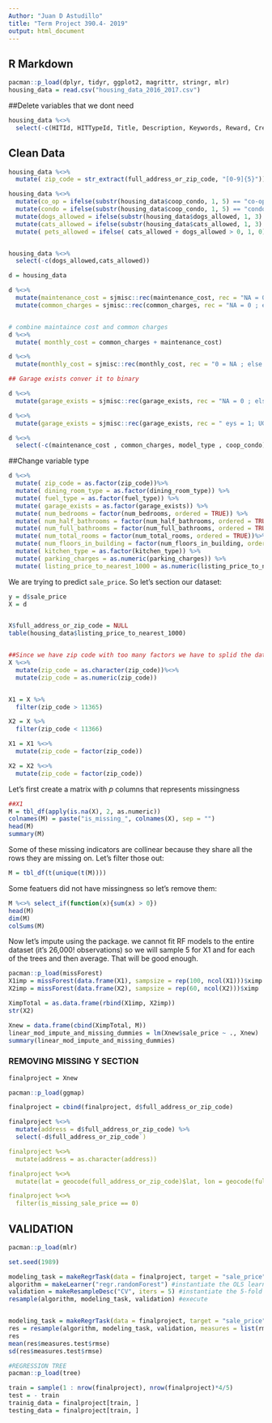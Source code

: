 ---
Author: "Juan D Astudillo" 
title: "Term Project 390.4- 2019"
output: html_document
---

## R Markdown

```{r}
pacman::p_load(dplyr, tidyr, ggplot2, magrittr, stringr, mlr)
housing_data = read.csv("housing_data_2016_2017.csv")

```

##Delete variables that we dont need
```{r}
housing_data %<>%
  select(-c(HITId, HITTypeId, Title, Description, Keywords, Reward, CreationTime, MaxAssignments,	RequesterAnnotation,	AssignmentDurationInSeconds,	AutoApprovalDelayInSeconds,	Expiration,	NumberOfSimilarHITs, LifetimeInSeconds,	AssignmentId,	WorkerId,	AssignmentStatus,	AcceptTime,	SubmitTime,	AutoApprovalTime,	ApprovalTime,	RejectionTime,	RequesterFeedback,	WorkTimeInSeconds, LifetimeApprovalRate,	Last30DaysApprovalRate,	Last7DaysApprovalRate, URL, url, date_of_sale))
```
## Clean Data
```{r}
housing_data %<>%
  mutate( zip_code = str_extract(full_address_or_zip_code, "[0-9]{5}")) 

housing_data %<>%
  mutate(co_op = ifelse(substr(housing_data$coop_condo, 1, 5) == "co-op", 1, 0)) %>%
  mutate(condo = ifelse(substr(housing_data$coop_condo, 1, 5) == "condo", 1, 0)) %>%
  mutate(dogs_allowed = ifelse(substr(housing_data$dogs_allowed, 1, 3) == "yes", 1, 0)) %>%
  mutate(cats_allowed = ifelse(substr(housing_data$cats_allowed, 1, 3) == "yes", 1, 0)) %>%
  mutate( pets_allowed = ifelse( cats_allowed + dogs_allowed > 0, 1, 0))


housing_data %<>%
  select(-c(dogs_allowed,cats_allowed))

d = housing_data

d %<>%
  mutate(maintenance_cost = sjmisc::rec(maintenance_cost, rec = "NA = 0 ; else = copy")) %<>%
  mutate(common_charges = sjmisc::rec(common_charges, rec = "NA = 0 ; else = copy"))##recode from NA to 0.


# combine maintaince cost and common charges
d %<>% 
  mutate( monthly_cost = common_charges + maintenance_cost)

d %<>%
  mutate(monthly_cost = sjmisc::rec(monthly_cost, rec = "0 = NA ; else = copy"))

## Garage exists conver it to binary

d %<>%
  mutate(garage_exists = sjmisc::rec(garage_exists, rec = "NA = 0 ; else = copy")) ##recode from NA to 0. 

d %<>%
  mutate(garage_exists = sjmisc::rec(garage_exists, rec = " eys = 1; UG = 1 ; Underground = 1; yes = 1 ; Yes = 1 ; else = copy")) ##recode from NA to 0.

d %<>%
  select(-c(maintenance_cost , common_charges, model_type , coop_condo))

```

##Change variable type 
```{r}
d %<>%
  mutate( zip_code = as.factor(zip_code))%>%
  mutate( dining_room_type = as.factor(dining_room_type)) %>%
  mutate( fuel_type = as.factor(fuel_type)) %>%
  mutate( garage_exists = as.factor(garage_exists)) %>%
  mutate( num_bedrooms = factor(num_bedrooms, ordered = TRUE)) %>%
  mutate( num_half_bathrooms = factor(num_half_bathrooms, ordered = TRUE))%>%
  mutate( num_full_bathrooms = factor(num_full_bathrooms, ordered = TRUE))%>%
  mutate( num_total_rooms = factor(num_total_rooms, ordered = TRUE))%>%
  mutate( num_floors_in_building = factor(num_floors_in_building, ordered = TRUE)) %>%
  mutate( kitchen_type = as.factor(kitchen_type)) %>%
  mutate( parking_charges = as.numeric(parking_charges)) %>%
  mutate( listing_price_to_nearest_1000 = as.numeric(listing_price_to_nearest_1000)) 
```

We are trying to predict `sale_price`. So let's section our dataset:

```{r}
y = d$sale_price
X = d


X$full_address_or_zip_code = NULL
table(housing_data$listing_price_to_nearest_1000)


##Since we have zip code with too many factors we have to splid the data
X %<>%
  mutate(zip_code = as.character(zip_code))%<>%
  mutate(zip_code = as.numeric(zip_code))


X1 = X %>%
  filter(zip_code > 11365)  

X2 = X %>%
  filter(zip_code < 11366)

X1 = X1 %<>%
  mutate(zip_code = factor(zip_code))

X2 = X2 %<>%
  mutate(zip_code = factor(zip_code))

```

Let's first create a matrix with $p$ columns that represents missingness

```{r}
##X1
M = tbl_df(apply(is.na(X), 2, as.numeric))
colnames(M) = paste("is_missing_", colnames(X), sep = "")
head(M)
summary(M)

```

Some of these missing indicators are collinear because they share all the rows they are missing on. Let's filter those out:

```{r}
M = tbl_df(t(unique(t(M))))
```


Some featuers did not have missingness so let's remove them:

```{r}
M %<>% select_if(function(x){sum(x) > 0})
head(M)
dim(M)
colSums(M)

```

Now let's impute using the package. we cannot fit RF models to the entire dataset (it's 26,000! observations) so we will sample 5 for X1 and  for each of the trees and then average. That will be good enough.

```{r}
pacman::p_load(missForest)
X1imp = missForest(data.frame(X1), sampsize = rep(100, ncol(X1)))$ximp
X2imp = missForest(data.frame(X2), sampsize = rep(60, ncol(X2)))$ximp

```

```{r}
XimpTotal = as.data.frame(rbind(X1imp, X2imp))
str(X2)
```

```{r}
Xnew = data.frame(cbind(XimpTotal, M))
linear_mod_impute_and_missing_dummies = lm(Xnew$sale_price ~ ., Xnew)
summary(linear_mod_impute_and_missing_dummies)

```


### REMOVING MISSING Y SECTION
```{r}
finalproject = Xnew

pacman::p_load(ggmap)

finalproject = cbind(finalproject, d$full_address_or_zip_code)

finalproject %<>%
  mutate(address = d$full_address_or_zip_code) %>%
  select(-d$full_address_or_zip_code`)

finalproject %<>%
  mutate(address = as.character(address))

finalproject %<>%
  mutate(lat = geocode(full_address_or_zip_code)$lat, lon = geocode(full_address_or_zip_code)$lon )

finalproject %<>%
  filter(is_missing_sale_price == 0)
```

## VALIDATION
```{r}
pacman::p_load(mlr)
```

```{r}
set.seed(1989)

modeling_task = makeRegrTask(data = finalproject, target = "sale_price") #instantiate the task
algorithm = makeLearner("regr.randomForest") #instantiate the OLS learner algorithm on the diamonds dataset and set y = price
validation = makeResampleDesc("CV", iters = 5) #instantiate the 5-fold CV
resample(algorithm, modeling_task, validation) #execute



```

```{r}
modeling_task = makeRegrTask(data = finalproject, target = "sale_price") #instantiate the task
res = resample(algorithm, modeling_task, validation, measures = list(rmse)) #execute
res
mean(res$measures.test$rmse)
sd(res$measures.test$rmse)

```
 
 
```{r}
#REGRESSION TREE
pacman::p_load(tree)

train = sample(1 : nrow(finalproject), nrow(finalproject)*4/5)
test = - train
trainig_data = finalproject[train, ]
testing_data = finalproject[train, ]


```
 
